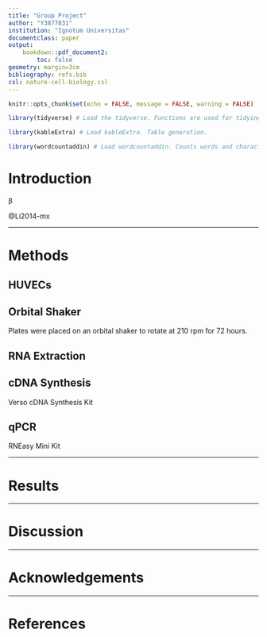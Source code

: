 ```yaml
---
title: "Group Project"
author: "Y3877831"
institution: "Ignotum Universitas"
documentclass: paper
output: 
    bookdown::pdf_document2:
        toc: false
geometry: margin=3cm
bibliography: refs.bib
csl: nature-cell-biology.csl
---
```


```r
knitr::opts_chunk$set(echo = FALSE, message = FALSE, warning = FALSE)
```

```r
library(tidyverse) # Load the tidyverse. Functions are used for tidying data and creating plots via ggplot2.

library(kableExtra) # Load kableExtra. Table generation.

library(wordcountaddin) # Load wordcountaddin. Counts words and characters in text in an R markdown document.
```

# Introduction

β

@Li2014-mx

```{=plain}
<!-- 
Description of the background to the investigation 
An account of relevant literature
A clear statement of the major aims (or hypotheses) of the investigation
What is the question your project is asking and why it is a good question?
It should explain the basic nature of the problem and how your work seeks to extend scientific knowledge in the area. 
Be concise. Space is limited, so make sure that the literature you cover is directly relevant to your project. 
Start broad, then focus in.
End with a clear statement of aims (and/or hypotheses).-->
```

------------------------------------------------------------------------

# Methods

```{=plain}
<!-- 
A clear and concise description of the experimental methods used in the investigation.
Sufficient detail should be provided to enable the experiments to be reproduced.
Data figures and analysis should not be included in this section.-->
```
## HUVECs {.unnumbered}

## Orbital Shaker {.unnumbered}

Plates were placed on an orbital shaker to rotate at 210 rpm for 72 hours.

## RNA Extraction {.unnumbered}

## cDNA Synthesis {.unnumbered}

Verso cDNA Synthesis Kit

## qPCR {.unnumbered}

RNEasy Mini Kit

------------------------------------------------------------------------

# Results

```{=html}
<!-- 
Clear and well-structured description of findings 
Appropriate narrative of the experimental rationale and the major conclusions 
May include descriptions of problem solving and troubleshooting
Well-prepared and consistently presented tables and figures 
Numbered tables and figures with legends (captions).
Legends should provide enough information to allow the reader to understand the table/figure.
Get your figures and tables ready first
Use enough text to provide a clear narrative through those figures and tables
Do start with some basic results
Highlight the key findings, but don’t discuss them
Make sure statistics are reported in the correct format
Few references -->
```

------------------------------------------------------------------------

# Discussion

```{=html}
<!-- Do not simply recapitulate the results
Explore the wider meaning of the results
To what extent has your investigation addressed the aims provided in the introduction?
How have your findings advanced understanding of the problem under investigation?
How do your findings relate to previous studies in this area?
Based on your findings, what new investigations might be conducted?
Work in parallel with the introduction
Don’t just give a commentary of the results
How does your work compare with previous work?
Why might you have got different results?
How could you improve the project? (Don’t just say ‘collect more data’!) -->
```
<!-- In future look at vascular repair with scratch wound assay.  -->

------------------------------------------------------------------------

# Acknowledgements

------------------------------------------------------------------------

```{=tex}
\begin{flushright}
Word Count: `r word_count("report.Rmd")`. (report)

Word Count: `r word_count("main.Rmd")`. (main body - abstract)
\end{flushright}
```
# References